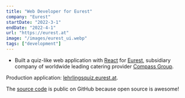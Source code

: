 ```yaml
---
title: "Web Developer for Eurest"
company: "Eurest"
startDate: "2022-3-1"
endDate: "2022-4-1"
url: "https://eurest.at"
image: "/images/eurest_ui.webp"
tags: ["development"]
---
```


- Built a quiz-like web application with [React](https://react.dev/) for [Eurest](https://eurest.at), subsidiary company of worldwide leading catering provider [Compass Group](https://www.compass-group.com/).

Production application: [lehrlingsquiz.eurest.at](http://lehrlingsquiz.eurest.at).

The [source code](https://github.com/EurestGamification/lehrlingsquiz) is public on GitHub because open source is awesome!

